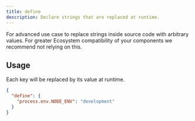 ```yaml
---
title: define
description: Declare strings that are replaced at runtime.
---
```


For advanced use case to replace strings inside source code with arbitrary values. For greater Ecosystem compatibility of your components we recommend not relying on this.

## Usage

Each key will be replaced by its value at runtime.

```json filename=".triplex/config.json"
{
  "define": {
    "process.env.NODE_ENV": "development"
  }
}
```
